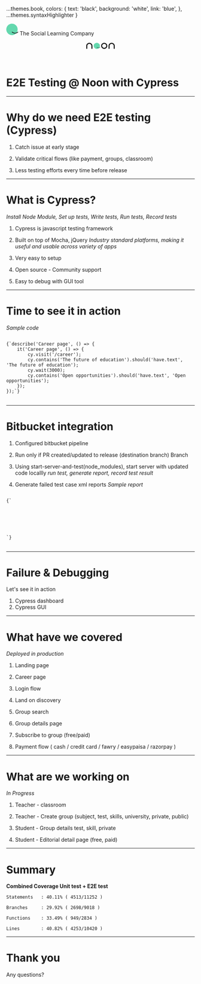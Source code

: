 
...themes.book,
colors: {
    text: 'black',
    background: 'white',
    link: 'blue',
},
...themes.syntaxHighlighter
}

<Head>
  <title>E2E testing with Cypress & Bitbucket Pipelines @ Noon Academy</title>
</Head>

<Footer>
<div style={{
        width: '95vw',
        height: '50px',
        display: 'flex',
        justifyContent: 'start',
        alignItems: 'center'
    }}>
    <svg version="1.1" xmlns="http://www.w3.org/2000/svg" aria-hidden="true" focusable="false" width="32px" height="32px" viewBox="0 0 128 128"><path d="M60.723 3C27.18 3 0 30.389 0 64.19s27.18 61.19 60.723 61.19 60.722-27.389 60.722-61.19S94.242 3 60.723 3z" fill="#64D8AE"></path><path d="M59.798 93.51c18.557 18.015 48.869 18.113 67.305 0 2.866-2.814-1.822-6.608-4.445-4.038-16.152 15.885-42.117 15.787-58.415 0-2.648-2.57-7.336 1.224-4.445 4.039z" fill="#151515"></path></svg>
    <span style={{ margin: "0 10px" }}>The Social Learning Company</span>
</div>
</Footer>

<Header>
<div
    style={{
        width: '95vw',
        height: '50px',
        display: 'flex',
        justifyContent: 'flex-end',
        alignContent: 'center',
        flexDirection: 'row',
        flexWrap: 'nowrap'
    }}
    >
    <svg  version="1.1" xmlns="http://www.w3.org/2000/svg" aria-hidden="true" focusable="false" width="150px" height="50px" viewBox="0 0 140 64"><path d="M57.274 21.334c-5.859 0-10.606 4.7-10.606 10.5s4.747 10.5 10.606 10.5c5.858 0 10.605-4.7 10.605-10.5s-4.751-10.5-10.605-10.5z" fill="#64D8AE"></path><path d="M57.112 36.865c3.241 3.091 8.535 3.108 11.755 0 .5-.483-.318-1.134-.776-.693-2.821 2.726-7.356 2.71-10.203 0-.462-.44-1.28.21-.776.693z" fill="#151515"></path><path d="M82.73 21.334c-5.858 0-10.605 4.7-10.605 10.5s4.747 10.5 10.606 10.5c5.858 0 10.605-4.7 10.605-10.5s-4.751-10.5-10.605-10.5zm0 17.5c-3.902 0-7.071-3.132-7.071-7 0-3.869 3.165-7.002 7.072-7.002 3.903 0 7.071 3.133 7.071 7.002 0 3.868-3.169 7-7.071 7zm-50.914-17.5c-5.858 0-10.605 4.7-10.605 10.5v9.24c0 .462.382.84.848.84h1.837a.847.847 0 00.848-.84v-9.24c0-3.864 3.165-7.002 7.072-7.002 3.903 0 7.072 3.133 7.072 7.002v9.24c0 .462.382.84.848.84h1.837a.847.847 0 00.849-.84v-9.24c0-5.8-4.747-10.5-10.606-10.5zm76.368 0c-5.859 0-10.606 4.7-10.606 10.5v9.24c0 .462.382.84.849.84h1.837a.847.847 0 00.848-.84v-9.24c0-3.864 3.165-7.002 7.072-7.002 3.902 0 7.071 3.133 7.071 7.002v9.24c0 .462.382.84.849.84h1.837a.847.847 0 00.848-.84v-9.24c0-5.8-4.747-10.5-10.605-10.5z" fill="#141414"></path></svg>
</div>
</Header>

<div style={{
    width: '95vw',
    height: '100%',
    display: 'flex',
    flex: 'column nowrap',
    justifyContent: 'center',
    alignContent: 'center'
}}>
<h1 style={{
    alignSelf: 'center'
}}>
    E2E Testing @ Noon with Cypress
</h1>  
</div>

<!-- <div style={{ margin: "40px 0"}}>
    Hi, I am Mahipat Jadav
    <p style={{ margin: 0 }}>
        Softwar Engineer @ <b>Noon Academy, Bangalore</b>
    </p>
    <br />
    <p>
            Reach out to me @ <a style={{ color: 'lighgray' }} href="https://mojaave.com">mojaave.com</a>
    </p>
</div> -->
---

# Why do we need E2E testing (Cypress)

<Steps>

1. Catch issue at early stage

2. Validate critical flows (like payment, groups, classroom)

3. Less testing efforts every time before release

</Steps>

---

# What is Cypress?
<i>Install Node Module, Set up tests, Write tests, Run tests, Record tests</i>
<Steps>

1.  Cypress is javascript testing framework

2.  Built on top of Mocha, jQuery 
<i>Industry standard platforms, making it useful and usable across variety of apps</i>

3.  Very easy to setup

4.  Open source - Community support

5.  Easy to debug with GUI tool

</Steps>

---

# Time to see it in action

<i>Sample code</i>
<pre style={{ background: 'black', color: 'white', padding: '20px', whiteSpace: 'pre-wrap' }}>
<code>
{`describe('Career page', () => {
    it('Career page', () => {
        cy.visit('/career');
        cy.contains('The future of education').should('have.text', 'The future of education');
        cy.wait(3000);
        cy.contains('Open opportunities').should('have.text', 'Open opportunities');
    });
});`}
</code>
</pre>

--- 

# Bitbucket integration

<Steps>

1. Configured bitbucket pipeline

2. Run only if PR created/updated to release (destination branch) Branch

3. Using start-server-and-test(node_modules), start server with updated code locallly
    <i>run test, generate report, record test result</i>

4. Generate failed test case xml reports
<i>Sample report</i>
<pre>
<code>
{`<testsuites name="Mocha Tests" time="7.8170" tests="1" failures="0">
    <testsuite name="Root Suite" timestamp="2021-06-18T03:59:58" tests="0" file="cypress/integration/career.spec.js" time="0.0000" failures="0">
    </testsuite>
    <testsuite name="Career page" timestamp="2021-06-18T03:59:58" tests="1" time="7.8170" failures="0">
        <testcase name="Career page Career page" time="7.8170" classname="Career page">
        </testcase>
    </testsuite>
</testsuites>`}
</code>
</pre>

</Steps>

---

# Failure & Debugging

Let's see it in action

1. Cypress dashboard
2. Cypress GUI

---

# What have we covered
<i>Deployed in production</i>
<Steps>

1.  Landing page

2.  Career page

3.  Login flow

4.  Land on discovery

5.  Group search

6.  Group details page

7.  Subscribe to group (free/paid)

8.  Payment flow ( cash / credit card / fawry / easypaisa / razorpay )

</Steps>

---

# What are we working on
<i>In Progress</i>
<Steps>

1.  Teacher - classroom

2.  Teacher - Create group (subject, test, skills, university, private, public)

3.  Student - Group details test, skill, private

4.  Student - Editorial detail page (free, paid)

</Steps>

---


# Summary

**Combined Coverage Unit test + E2E test**

<div>

    Statements   : 40.11% ( 4513/11252 )

    Branches     : 29.92% ( 2698/9018 )

    Functions    : 33.49% ( 949/2834 )

    Lines        : 40.82% ( 4253/10420 )

</div>

---

# Thank you

Any questions?
